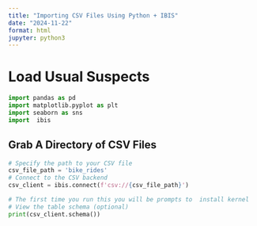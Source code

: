 ---
title: "Importing CSV Files Using Python + IBIS"
date: "2024-11-22"
format: html
jupyter: python3
---
# Load Usual Suspects

```{python}
import pandas as pd
import matplotlib.pyplot as plt
import seaborn as sns
import  ibis
```
## Grab A Directory of CSV Files

```{python}
# Specify the path to your CSV file
csv_file_path = 'bike_rides'
# Connect to the CSV backend
csv_client = ibis.connect(f'csv://{csv_file_path}')
```
```{python}
# The first time you run this you will be prompts to  install kernel 
# View the table schema (optional)
print(csv_client.schema())
```